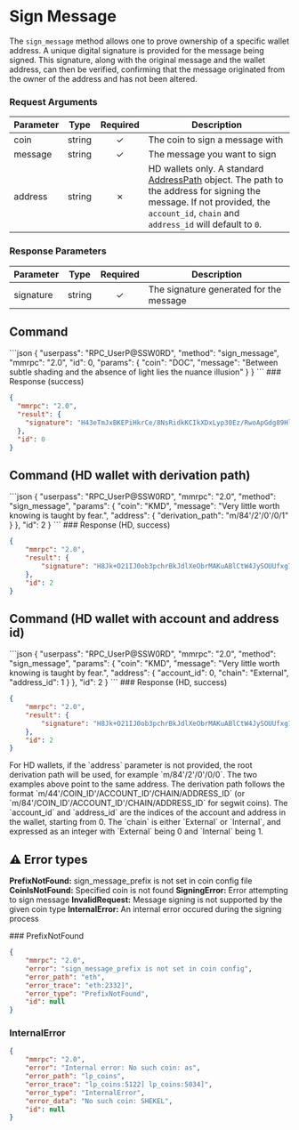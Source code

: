 
# Sign Message

The `sign_message` method allows one to prove ownership of a specific wallet address. A unique digital signature is provided for the message being signed. This signature, along with the original message and the wallet address, can then be verified, confirming that the message originated from the owner of the address and has not been altered.

### Request Arguments

| Parameter | Type   | Required | Description                                                                                                                                                                                                                                                      |
| --------- | ------ | :------: | ---------------------------------------------------------------------------------------------------------------------------------------------------------------------------------------------------------------------------------------------------------------- |
| coin      | string |    ✓     | The coin to sign a message with                                                                                                                                                                                                                                  |
| message   | string |    ✓     | The message you want to sign                                                                                                                                                                                                                                     |
| address   | string |    ✗     | HD wallets only. A standard [AddressPath](/komodo-defi-framework/api/common_structures/wallet/#address-path) object. The path to the address for signing the message. If not provided, the `account_id`, `chain` and `address_id` will default to `0`. |

### Response Parameters

| Parameter | Type   | Required | Description                             |
| --------- | ------ | :------: | --------------------------------------- |
| signature | string |    ✓     | The signature generated for the message |

## Command

<CodeGroup title="" tag="POST" label="sign_message" mm2MethodDecorate="true">
  ```json
  {
    "userpass": "RPC_UserP@SSW0RD",
    "method": "sign_message",
    "mmrpc": "2.0",
    "id": 0,
    "params": {
      "coin": "DOC",
      "message": "Between subtle shading and the absence of light lies the nuance illusion"
    }
  }
  ```
</CodeGroup>

<CollapsibleSection expandedText="Hide Response" collapsedText="Show Response">
  ### Response (success)

  ```json
  {
    "mmrpc": "2.0",
    "result": {
      "signature": "H43eTmJxBKEPiHkrCe/8NsRidkKCIkXDxLyp30Ez/RwoApGdg89Hlvj9mTMSPGp8om5297zvdL8EVx3IdIe2swY="
    },
    "id": 0
  }
  ```
</CollapsibleSection>

## Command (HD wallet with derivation path)

<CodeGroup title="" tag="POST" label="sign_message" mm2MethodDecorate="true">
  ```json
  {
    "userpass": "RPC_UserP@SSW0RD",
    "mmrpc": "2.0",
    "method": "sign_message",
    "params": {
      "coin": "KMD",
      "message": "Very little worth knowing is taught by fear.",
      "address": {
        "derivation_path": "m/84'/2'/0'/0/1"
      }
    },
    "id": 2
  }
  ```
</CodeGroup>

<CollapsibleSection expandedText="Hide Response" collapsedText="Show Response">
  ### Response (HD, success)

  ```json
  {
      "mmrpc": "2.0",
      "result": {
          "signature": "H8Jk+O21IJ0ob3pchrBkJdlXeObrMAKuABlCtW4JySOUUfxg7K8Vl/H3E4gdtwXqhbCu7vv+NYoIhq/bmjtBlkc="
      },
      "id": 2
  }
  ```
</CollapsibleSection>

## Command (HD wallet with account and address id)

<CodeGroup title="" tag="POST" label="sign_message" mm2MethodDecorate="true">
  ```json
  {
    "userpass": "RPC_UserP@SSW0RD",
    "mmrpc": "2.0",
    "method": "sign_message",
    "params": {
      "coin": "KMD",
      "message": "Very little worth knowing is taught by fear.",
      "address": {
        "account_id": 0,
        "chain": "External",
        "address_id": 1
      }
    },
    "id": 2
  }
  ```
</CodeGroup>

<CollapsibleSection expandedText="Hide Response" collapsedText="Show Response">
  ### Response (HD, success)

  ```json
  {
      "mmrpc": "2.0",
      "result": {
          "signature": "H8Jk+O21IJ0ob3pchrBkJdlXeObrMAKuABlCtW4JySOUUfxg7K8Vl/H3E4gdtwXqhbCu7vv+NYoIhq/bmjtBlkc="
      },
      "id": 2
  }
  ```
</CollapsibleSection>

<Note>
  For HD wallets, if the `address` parameter is not provided, the root derivation path will be used, for example `m/84'/2'/0'/0/0`.
  The two examples above point to the same address. The derivation path follows the format `m/44'/COIN_ID'/ACCOUNT_ID'/CHAIN/ADDRESS_ID` (or `m/84'/COIN_ID'/ACCOUNT_ID'/CHAIN/ADDRESS_ID` for segwit coins).
  The `account_id` and `address_id` are the indices of the account and address in the wallet, starting from 0.
  The `chain` is either `External` or `Internal`, and expressed as an integer with `External` being 0 and `Internal` being 1.
</Note>

## ⚠ Error types

**PrefixNotFound:** sign\_message\_prefix is not set in coin config file
**CoinIsNotFound:** Specified coin is not found
**SigningError:** Error attempting to sign message
**InvalidRequest:** Message signing is not supported by the given coin type
**InternalError:** An internal error occured during the signing process

<CollapsibleSection expandedText="Hide Error Responses" collapsedText="Show Error Responses">
  ### PrefixNotFound

  ```json
  {
      "mmrpc": "2.0",
      "error": "sign_message_prefix is not set in coin config",
      "error_path": "eth",
      "error_trace": "eth:2332]",
      "error_type": "PrefixNotFound",
      "id": null
  }
  ```

  ### InternalError

  ```json
  {
      "mmrpc": "2.0",
      "error": "Internal error: No such coin: as",
      "error_path": "lp_coins",
      "error_trace": "lp_coins:5122] lp_coins:5034]",
      "error_type": "InternalError",
      "error_data": "No such coin: SHEKEL",
      "id": null
  }
  ```
</CollapsibleSection>
